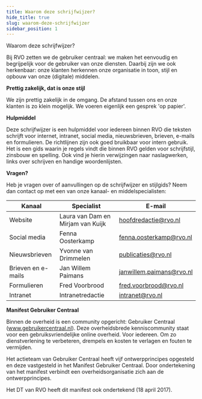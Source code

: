 ```yaml
---
title: Waarom deze schrijfwijzer?
hide_title: true
slug: waarom-deze-schrijfwijzer
sidebar_position: 1
---
```



<Heading>Waarom deze schrijfwijzer?</Heading>

Bij RVO zetten we de gebruiker centraal: we maken het eenvoudig en begrijpelijk voor de gebruiker van onze diensten. Daarbij zijn we ook herkenbaar: onze klanten herkennen onze organisatie in toon, stijl en opbouw van onze (digitale) middelen.

**Prettig zakelijk, dat is onze stijl**

We zijn prettig zakelijk in de omgang. De afstand tussen ons en onze klanten is zo klein mogelijk. We voeren eigenlijk een gesprek 'op papier'.

**Hulpmiddel**

Deze schrijfwijzer is een hulpmiddel voor iedereen binnen RVO die teksten schrijft voor internet, intranet, social media, nieuwsbrieven, brieven, e-mails en formulieren. De richtlijnen zijn ook goed bruikbaar voor intern gebruik. Het is een gids waarin je regels vindt die binnen RVO gelden voor schrijfstijl, zinsbouw en spelling. Ook vind je hierin verwijzingen naar naslagwerken, links over schrijven en handige woordenlijsten.

**Vragen?**

Heb je vragen over of aanvullingen op de schrijfwijzer en stijlgids? Neem dan contact op met een van onze kanaal- en middelspecialisten:

| **Kanaal**         | **Specialist**                    | **E-mail**               |
| ------------------ | --------------------------------- | ------------------------ |
| Website            | Laura van Dam en Mirjam van Kuijk | hoofdredactie@rvo.nl     |
| Social media       | Fenna Oosterkamp                  | fenna.oosterkamp@rvo.nl  |
| Nieuwsbrieven      | Yvonne van Drimmelen              | publicaties@rvo.nl       |
| Brieven en e-mails | Jan Willem Paimans                | janwillem.paimans@rvo.nl |
| Formulieren        | Fred Voorbrood                    | fred.voorbrood@rvo.nl    |
| Intranet           | Intranetredactie                  | intranet@rvo.nl          |

**Manifest Gebruiker Centraal**

Binnen de overheid is een community opgericht: Gebruiker Centraal (www.gebruikercentraal.nl). Deze overheidsbrede kenniscommunity staat voor een gebruiksvriendelijke online overheid. Voor iedereen. Om zo dienstverlening te verbeteren, drempels en kosten te verlagen en fouten te vermijden.

Het actieteam van Gebruiker Centraal heeft vijf ontwerpprincipes opgesteld en deze vastgesteld in het Manifest Gebruiker Centraal. Door ondertekening van het manifest verbindt een overheidsorganisatie zich aan de ontwerpprincipes.

Het DT van RVO heeft dit manifest ook ondertekend (18 april 2017).
